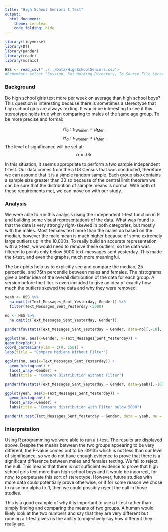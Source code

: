 ```yaml
---
title: "High School Seniors t Test"
output: 
  html_document:
    theme: cerulean
    code_folding: hide
---
```


```r
library(tidyverse)
library(DT)
library(pander)
library(readr)
library(mosaic)

HSS <- read_csv("../../Data/HighSchoolSeniors.csv")
#Remember: select "Session, Set Working Directory, To Source File Location", and then play this R-chunk into your console to read the HSS data into R. 
```

<!-- Instructions

1. Use the HSS dataset in R to come up with a question that can be answered with a t Test. 

Who sends more texts on average in a given day between women and men.


Here is a link to the survey given to the students that participated in the study:
https://ww2.amstat.org/censusatschool/pdfs/C@SQuestionnaire.pdf
(Use the link to learn about what each column of data in the data set represents.)

2. Establish why your question is interesting and rephrase the question using a statistical "null" and "alternative" hypothesis. (Hint, see the "Math 325 Notebook -> R Help -> R-Markdown Hints" page of your textbook for instructions on how to write mathematical hypotheses.)

This question is interesting because there is sometimes a stereotype that high school girls are always texting. It would be interesting to see if this stereotype holds true when comparing to men of the same age group. 
$$
  H_0: \mu_\text{Women} = \mu_\text{Men}
  H_a: \mu_\text{Women} \gt \mu_\text{Men}
$$

3. Clearly answer your question using statistics. Be sure to compute a p-value and provide supporting numerical and graphical summaries.



Note: you can create "groups" from the data in many ways. For example, suppose you wanted to create a variable that grouped people according to whether they thought recycling was more important than conserving water. You could do this by:



```r
HSS <- HSS %>%
  mutate(recycling_than_water = ifelse(Importance_recycling_rubbish >	Importance_conserving_water, "Recycling More Important", "Water Conservation More Important"))
```

-->
### Background

Do high school girls text more per week on average than high school boys? This question is interesting because there is sometimes a stereotype that high school girls are always texting. It would be interesting to see if this stereotype holds true when comparing to males of the same age group. To be more precise and formal:

$$
  H_0: \mu_\text{Women} = \mu_\text{Men}
$$
$$ 
  H_a: \mu_\text{Women} \gt \mu_\text{Men}
$$
The level of significance will be set at: 
$$
	\alpha = .05
$$

In this situation, it seems appropriate to perform a two sample independent t-test. Our data comes from the a US Census that was conducted, therefore we can assume that it is a simple random sample. Each group also contains a sample size greater than 30 so because of the central limit theorem we can be sure that the distribution of sample means is normal. With both of these requirements met, we can move on with our study.

### Analysis

We were able to run this analysis using the independent t-test function in R and building some visual representations of the data. What was found is that the data is very strongly right-skewed in both categories, but mostly with the males. Most females text more than the males do based on the median, however the male mean is much higher because of some extremely large outliers up in the 10,000s. To really build an accurate representation with a t-test, we would need to remove these outliers, so the data was filtered to points only below 5000 text-messages sent yesterday. This made the t-test, and even the graphs, much more meaningful.

The box plots help us to explicitly see and compare the median, 25 percentile, and 75th percentile between males and females. The histograms give a better idea of the overall distribution of the data for each group. A version before the filter is even included to give an idea of exactly how much the outliers skewed the data and why they were removed. 
```r

yeah <- HSS %>% 
  na.omit(c(Text_Messages_Sent_Yesterday, Gender)) %>% 
  filter(Text_Messages_Sent_Yesterday <5000)

no <- HSS %>% 
  na.omit(c(Text_Messages_Sent_Yesterday, Gender))

pander(favstats(Text_Messages_Sent_Yesterday ~ Gender, data=no)[,-10], caption='See Stats Without Filter')

ggplot(no, aes(x=Gender, y=Text_Messages_Sent_Yesterday)) +
geom_boxplot() +
coord_cartesian(ylim = c(0, 150)) +
labs(title = "Compare Medians Without Filter")

ggplot(no, aes(x=Text_Messages_Sent_Yesterday)) +
  geom_histogram() +
  facet_wrap(~Gender) +
  labs(title = "Compare Distribution Without Filter")

pander(favstats(Text_Messages_Sent_Yesterday ~ Gender, data=yeah)[,-10], caption='See Stats With Filter')

ggplot(yeah, aes(x=Text_Messages_Sent_Yesterday)) +
  geom_histogram() +
  facet_wrap(~Gender) +
  labs(title = "Compare distribution with Filter below 5000")

```
```r

pander(t.test(Text_Messages_Sent_Yesterday ~ Gender, data = yeah, mu = 0, alternative = "greater", conf.level = 0.95))
```

### Interpretation

Using R programming we were able to run a t-test. The results are displayed above. Despite the means between the two groups appearing to be very different, the P-value comes out to be .09135 which is not less than our level of significance, so we do not have enough evidence to prove that there is a significant difference between males and females texting. We fail to reject the null. This means that there is not sufficient evidence to prove that high school girls text more than high school boys and it would be incorrect, for now, to perpetuate this sort of stereotype. However, future studies with more data could potentially prove otherwise, or if for some reason we chose to raise our alpha to .1, then we could possibly reject the null in those studies. 

This is a good example of why it is important to use a t-test rather than simply finding and comparing the means of two groups. A human would likely look at the two numbers and say that they are very different but running a t-test gives us the ability to objectively say how different they really are. 








